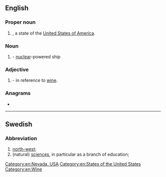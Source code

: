 {{also|Nv|nV|N-V|N.V.|n.V.}}
==English==

===Proper noun===
{{head|en|proper noun}}

# {{abbreviation of|[[Nevada]]|nodot=1}}, a state of the [[United States of America]].

===Noun===
{{en-noun}}

# {{initialism of|[[nuclear]] [[vessel]]|nodot=1}} - [[nuclear]]-powered ship

===Adjective===

# {{initialism of|[[non-]][[vintage]]|nodot=1}} - in reference to [[wine]].

===Anagrams===
* {{anagrams|en|a=nv|VN|Vn.}}

[[Category:en:Nevada, USA]]
[[Category:en:States of the United States]]
[[Category:en:Wine]]

----

==Swedish==

===Abbreviation===
{{rfc-header|Abbreviation}}
{{head|sv|abbreviation}}

# [[north-west]]; {{abbreviation of|nordväst|lang=sv}}
# (natural) [[sciences]], in particular as a branch of education; {{abbreviation of|naturvetenskap|lang=sv}}